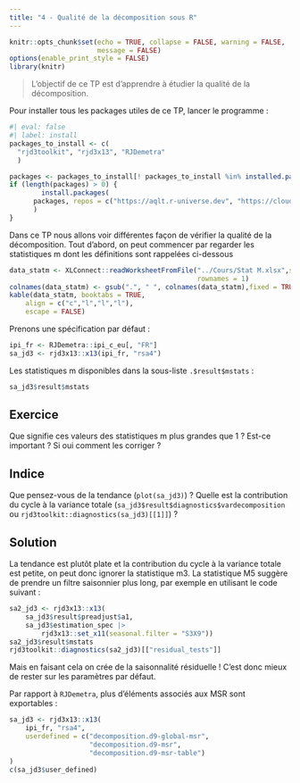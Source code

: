```yaml
---
title: "4 - Qualité de la décomposition sous R"
---
```


```r
knitr::opts_chunk$set(echo = TRUE, collapse = FALSE, warning = FALSE,
					  message = FALSE)
options(enable_print_style = FALSE)
library(knitr)
```


> L'objectif de ce TP est d'apprendre à étudier la qualité de la décomposition.


Pour installer tous les packages utiles de ce TP, lancer le programme :

```r
#| eval: false
#| label: install
packages_to_install <- c(
  "rjd3toolkit", "rjd3x13", "RJDemetra"
  )

packages <- packages_to_install[! packages_to_install %in% installed.packages()[,"Package"]]
if (length(packages) > 0) {
		install.packages(
	  packages, repos = c("https://aqlt.r-universe.dev", "https://cloud.r-project.org")
	  )
}
```


Dans ce TP nous allons voir différentes façon de vérifier la qualité de la décomposition.
Tout d'abord, on peut commencer par regarder les statistiques m dont les définitions sont rappelées ci-dessous

```r
data_statm <- XLConnect::readWorksheetFromFile("../Cours/Stat M.xlsx",sheet = 1,
											   rownames = 1)
colnames(data_statm) <- gsub(".", " ", colnames(data_statm),fixed = TRUE)
kable(data_statm, booktabs = TRUE,
	align = c("c","l","l","l"),
	escape = FALSE) 
```


Prenons une spécification par défaut :

```r
ipi_fr <- RJDemetra::ipi_c_eu[, "FR"]
sa_jd3 <- rjd3x13::x13(ipi_fr, "rsa4")
```

Les statistiques m disponibles dans la sous-liste `.$result$mstats` :

```r
sa_jd3$result$mstats
```

::: callout-note
## Exercice
Que signifie ces valeurs des statistiques m plus grandes que 1 ? Est-ce important ? 
Si oui comment les corriger ?
:::

::: {.callout-caution collapse="true"}
## Indice
Que pensez-vous de la tendance (`plot(sa_jd3)`) ? 
Quelle est la contribution du cycle à la variance totale (`sa_jd3$result$diagnostics$vardecomposition` ou `rjd3toolkit::diagnostics(sa_jd3)[[1]]`) ? 
:::

::: {.callout-tip collapse="true"}
## Solution
La tendance est plutôt plate et la contribution du cycle à la variance totale est petite, on peut donc ignorer la statistique m3. 
La statistique M5 suggère de prendre un filtre saisonnier plus long, par exemple en utilisant le code suivant :
```r
sa2_jd3 <- rjd3x13::x13(
	sa_jd3$result$preadjust$a1,
	sa_jd3$estimation_spec |> 
		rjd3x13::set_x11(seasonal.filter = "S3X9"))
sa2_jd3$result$mstats
rjd3toolkit::diagnostics(sa2_jd3)[["residual_tests"]]
```

Mais en faisant cela on crée de la saisonnalité résiduelle ! C'est donc mieux de rester sur les paramètres par défaut.
:::


Par rapport à `RJDemetra`, plus d'éléments associés aux MSR sont exportables :

```r
sa_jd3 <- rjd3x13::x13(
	ipi_fr, "rsa4", 
	userdefined = c("decomposition.d9-global-msr", 
					"decomposition.d9-msr", 
					"decomposition.d9-msr-table")
)
c(sa_jd3$user_defined)
```
